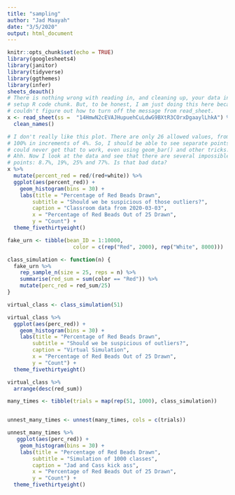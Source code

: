 ```yaml
---
title: "sampling"
author: "Jad Maayah"
date: "3/5/2020"
output: html_document
---
```


```r
knitr::opts_chunk$set(echo = TRUE)
library(googlesheets4)
library(janitor)
library(tidyverse)
library(ggthemes)
library(infer)
sheets_deauth()
# There is nothing wrong with reading in, and cleaning up, your data in the
# setup R code chunk. But, to be honest, I am just doing this here because I
# couldn't figure out how to turn off the message from read_sheet.
x <- read_sheet(ss =  "14HmwN2cEVAJHupuehCuLdwG9BXtR3COrxDgaaylLhkA") %>% 
  clean_names()
```


```r
# I don't really like this plot. There are only 26 allowed values, from 0% to
# 100% in increments of 4%. So, I should be able to see separate points. But I
# could never get that to work, even using geom_bar() and other tricks. 
# Ahh. Now I look at the data and see that there are several impossible (?)
# points: 8.7%, 19%, 25% and 77%. Is that bad data?
x %>% 
  mutate(percent_red = red/(red+white)) %>% 
  ggplot(aes(percent_red)) +
    geom_histogram(bins = 30) +
    labs(title = "Percentage of Red Beads Drawn",
        subtitle = "Should we be suspicious of those outliers?",
        caption = "Classroom data from 2020-03-03",
        x = "Percentage of Red Beads Out of 25 Drawn",
        y = "Count") + 
  theme_fivethirtyeight()
```

```r

fake_urn <- tibble(bean_ID = 1:10000,
                     color = c(rep("Red", 2000), rep("White", 8000)))

class_simulation <- function(n) {
  fake_urn %>%
    rep_sample_n(size = 25, reps = n) %>%
    summarise(red_sum = sum(color == "Red")) %>%
    mutate(perc_red = red_sum/25)
}

virtual_class <- class_simulation(51)

virtual_class %>% 
  ggplot(aes(perc_red)) +
    geom_histogram(bins = 30) +
    labs(title = "Percentage of Red Beads Drawn",
        subtitle = "Should we be suspicious of outliers?",
        caption = "Virtual Simulation",
        x = "Percentage of Red Beads Out of 25 Drawn",
        y = "Count") + 
  theme_fivethirtyeight()

virtual_class %>%
  arrange(desc(red_sum))
```

```r
many_times <- tibble(trials = map(rep(51, 1000), class_simulation))


unnest_many_times <- unnest(many_times, cols = c(trials))

unnest_many_times %>%
   ggplot(aes(perc_red)) +
    geom_histogram(bins = 30) +
    labs(title = "Percentage of Red Beads Drawn",
        subtitle = "Simulation of 1000 classes",
        caption = "Jad and Cass kick ass",
        x = "Percentage of Red Beads Out of 25 Drawn",
        y = "Count") + 
  theme_fivethirtyeight()
```

